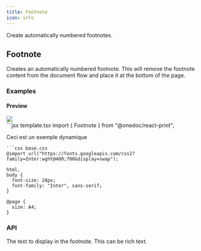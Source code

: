 ```yaml
---
title: Footnote
icon: info
---
```


Create automatically numbered footnotes.

## Footnote

Creates an automatically numbered footnote. This will remove the footnote content from the document flow and place it at the bottom of the page.

### Examples

#### Preview

<Frame type="glass"><img src="../images/previews/footnote-224ceb59/document.1.jpg" style={{ height: '400px' }} /></Frame>

<div style={{paddingTop: "1rem", paddingBottom: "1rem"}}><CodeGroup>
```jsx template.tsx
import { Footnote } from "@onedoc/react-print";

<Footnote>Ceci est un exemple dynamique</Footnote>
```
```css base.css
@import url("https://fonts.googleapis.com/css2?family=Inter:wght@400;700&display=swap");

html,
body {
  font-size: 28px;
  font-family: "Inter", sans-serif;
}

@page {
  size: A4;
}

```
</CodeGroup></div>

### API

<ResponseField name="Props">
<Expandable defaultOpen={true} title="Show available props">
<ResponseField name="children" type="React.ReactNode" required={true}>

The text to display in the footnote. This can be rich text.

</ResponseField>
</Expandable></ResponseField>
